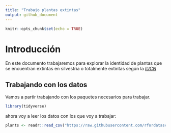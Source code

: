 ```yaml
---
title: "Trabajo plantas extintas"
output: github_document
---
```


```r
knitr::opts_chunk$set(echo = TRUE)
```

# Introducción

En este documento trabajaremos para explorar la identidad de plantas que se encuentran extintas en silvestria o totalmente extintas según la [*IUCN*](https://www.iucnredlist.org/)

## Trabajando con los datos
Vamos a partir trabajando con los paquetes necesarios para trabajar.

```r
library(tidyverse)

```

 ahora voy a leer los datos con los que voy a trabajar:
 
```r
plants <- readr::read_csv("https://raw.githubusercontent.com/rfordatascience/tidytuesday/master/data/2020/2020-08-18/plants.csv")

```
 


